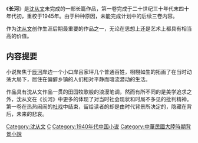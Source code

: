 《'''长河'''》是[[沈从文|沈从文]]未完成的一部长篇作品，第一卷完成于二十世纪三十年代末四十年代初，重校于1945年。由于种种原因，未能完成计划中的后续三卷内容。

作为[[沈从文|沈从文]]创作生涯后期最重要的作品之一，无论在思想上还是艺术上都具有相当高的价值。

== 内容提要 ==
小说聚焦于[[辰河|辰河]]岸边一个小口岸吕家坪几个普通百姓，栩栩如生的拓画了在当时动荡大局下，居住在偏僻乡镇的人们相对平静而暗流潜动的生活。

作品具有沈从文作品一贯的田园牧歌般的浪漫笔调，然而有所不同的是美学追求之外，沈从文在《长河》中更多的体现了对当时社会现状和时局不多见的批判精神。第一卷在热热闹闹的[[社戏|社戏]]中结束，留给读者的却是由时代背景所决定的，隐藏在背后，未来的悲哀。

[[Category:沈从文|Category:沈从文]]
[[Category:中文长篇小说|C]]
[[Category:1940年代中国小说|Category:1940年代中国小说]]
[[Category:中華民國大陸時期背景小說|Category:中華民國大陸時期背景小說]]